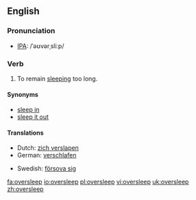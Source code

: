 ==English==
===Pronunciation===
*[[w:IPA|IPA]]: /ˈəʊvərˌsliːp/

=== Verb ===
{{en-verb|oversleeps|oversleeping|overslept|overslept}}

# To remain [[sleep]]ing too long.

==== Synonyms ====
*[[sleep in]]<!-- aus., i would've thought everywhere -->
*[[sleep it out]]<!-- ireland, so i've just learned -->

==== Translations ====
{{top}}
*Dutch: [[zich verslapen]]
*German: [[verschlafen]]
{{mid}}
*Swedish: [[försova sig]]
{{bottom}}

[[fa:oversleep]]
[[io:oversleep]]
[[pl:oversleep]]
[[vi:oversleep]]
[[uk:oversleep]]
[[zh:oversleep]]